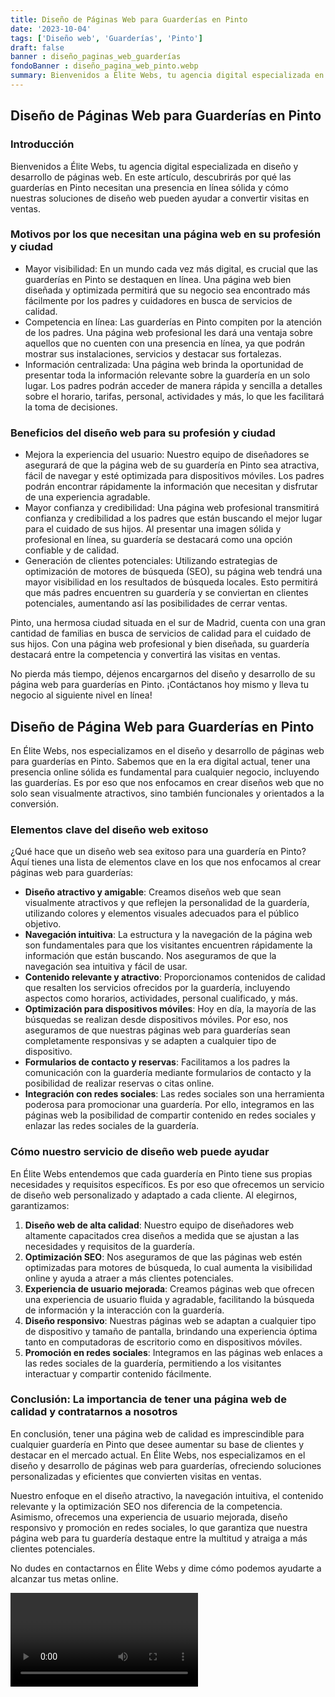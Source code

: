 ```yaml
---
title: Diseño de Páginas Web para Guarderías en Pinto
date: '2023-10-04'
tags: ['Diseño web', 'Guarderías', 'Pinto']
draft: false
banner : diseño_paginas_web_guarderías
fondoBanner : diseño_pagina_web_pinto.webp
summary: Bienvenidos a Élite Webs, tu agencia digital especializada en diseño y desarrollo de páginas web. En este artículo, descubrirás por qué las guarderías en Pinto necesitan una presencia en línea sólida y cómo nuestras soluciones de diseño web pueden ayudar a convertir visitas en ventas.
---
```


## Diseño de Páginas Web para Guarderías en Pinto

### Introducción

Bienvenidos a Élite Webs, tu agencia digital especializada en diseño y desarrollo de páginas web. En este artículo, descubrirás por qué las guarderías en Pinto necesitan una presencia en línea sólida y cómo nuestras soluciones de diseño web pueden ayudar a convertir visitas en ventas.

### Motivos por los que necesitan una página web en su profesión y ciudad

- Mayor visibilidad: En un mundo cada vez más digital, es crucial que las guarderías en Pinto se destaquen en línea. Una página web bien diseñada y optimizada permitirá que su negocio sea encontrado más fácilmente por los padres y cuidadores en busca de servicios de calidad.
- Competencia en línea: Las guarderías en Pinto compiten por la atención de los padres. Una página web profesional les dará una ventaja sobre aquellos que no cuenten con una presencia en línea, ya que podrán mostrar sus instalaciones, servicios y destacar sus fortalezas.
- Información centralizada: Una página web brinda la oportunidad de presentar toda la información relevante sobre la guardería en un solo lugar. Los padres podrán acceder de manera rápida y sencilla a detalles sobre el horario, tarifas, personal, actividades y más, lo que les facilitará la toma de decisiones.

### Beneficios del diseño web para su profesión y ciudad

- Mejora la experiencia del usuario: Nuestro equipo de diseñadores se asegurará de que la página web de su guardería en Pinto sea atractiva, fácil de navegar y esté optimizada para dispositivos móviles. Los padres podrán encontrar rápidamente la información que necesitan y disfrutar de una experiencia agradable.
- Mayor confianza y credibilidad: Una página web profesional transmitirá confianza y credibilidad a los padres que están buscando el mejor lugar para el cuidado de sus hijos. Al presentar una imagen sólida y profesional en línea, su guardería se destacará como una opción confiable y de calidad.
- Generación de clientes potenciales: Utilizando estrategias de optimización de motores de búsqueda (SEO), su página web tendrá una mayor visibilidad en los resultados de búsqueda locales. Esto permitirá que más padres encuentren su guardería y se conviertan en clientes potenciales, aumentando así las posibilidades de cerrar ventas.

Pinto, una hermosa ciudad situada en el sur de Madrid, cuenta con una gran cantidad de familias en busca de servicios de calidad para el cuidado de sus hijos. Con una página web profesional y bien diseñada, su guardería destacará entre la competencia y convertirá las visitas en ventas.

No pierda más tiempo, déjenos encargarnos del diseño y desarrollo de su página web para guarderías en Pinto. ¡Contáctanos hoy mismo y lleva tu negocio al siguiente nivel en línea!

<GifSeo />

<Cta />

## Diseño de Página Web para Guarderías en Pinto

En Élite Webs, nos especializamos en el diseño y desarrollo de páginas web para guarderías en Pinto. Sabemos que en la era digital actual, tener una presencia online sólida es fundamental para cualquier negocio, incluyendo las guarderías. Es por eso que nos enfocamos en crear diseños web que no solo sean visualmente atractivos, sino también funcionales y orientados a la conversión.

### Elementos clave del diseño web exitoso

¿Qué hace que un diseño web sea exitoso para una guardería en Pinto? Aquí tienes una lista de elementos clave en los que nos enfocamos al crear páginas web para guarderías:

- **Diseño atractivo y amigable**: Creamos diseños web que sean visualmente atractivos y que reflejen la personalidad de la guardería, utilizando colores y elementos visuales adecuados para el público objetivo.
- **Navegación intuitiva**: La estructura y la navegación de la página web son fundamentales para que los visitantes encuentren rápidamente la información que están buscando. Nos aseguramos de que la navegación sea intuitiva y fácil de usar.
- **Contenido relevante y atractivo**: Proporcionamos contenidos de calidad que resalten los servicios ofrecidos por la guardería, incluyendo aspectos como horarios, actividades, personal cualificado, y más.
- **Optimización para dispositivos móviles**: Hoy en día, la mayoría de las búsquedas se realizan desde dispositivos móviles. Por eso, nos aseguramos de que nuestras páginas web para guarderías sean completamente responsivas y se adapten a cualquier tipo de dispositivo.
- **Formularios de contacto y reservas**: Facilitamos a los padres la comunicación con la guardería mediante formularios de contacto y la posibilidad de realizar reservas o citas online.
- **Integración con redes sociales**: Las redes sociales son una herramienta poderosa para promocionar una guardería. Por ello, integramos en las páginas web la posibilidad de compartir contenido en redes sociales y enlazar las redes sociales de la guardería.

### Cómo nuestro servicio de diseño web puede ayudar

En Élite Webs entendemos que cada guardería en Pinto tiene sus propias necesidades y requisitos específicos. Es por eso que ofrecemos un servicio de diseño web personalizado y adaptado a cada cliente. Al elegirnos, garantizamos:

1. **Diseño web de alta calidad**: Nuestro equipo de diseñadores web altamente capacitados crea diseños a medida que se ajustan a las necesidades y requisitos de la guardería.
2. **Optimización SEO**: Nos aseguramos de que las páginas web estén optimizadas para motores de búsqueda, lo cual aumenta la visibilidad online y ayuda a atraer a más clientes potenciales.
3. **Experiencia de usuario mejorada**: Creamos páginas web que ofrecen una experiencia de usuario fluida y agradable, facilitando la búsqueda de información y la interacción con la guardería.
4. **Diseño responsivo**: Nuestras páginas web se adaptan a cualquier tipo de dispositivo y tamaño de pantalla, brindando una experiencia óptima tanto en computadoras de escritorio como en dispositivos móviles.
5. **Promoción en redes sociales**: Integramos en las páginas web enlaces a las redes sociales de la guardería, permitiendo a los visitantes interactuar y compartir contenido fácilmente.

### Conclusión: La importancia de tener una página web de calidad y contratarnos a nosotros

En conclusión, tener una página web de calidad es imprescindible para cualquier guardería en Pinto que desee aumentar su base de clientes y destacar en el mercado actual. En Élite Webs, nos especializamos en el diseño y desarrollo de páginas web para guarderías, ofreciendo soluciones personalizadas y eficientes que convierten visitas en ventas.

Nuestro enfoque en el diseño atractivo, la navegación intuitiva, el contenido relevante y la optimización SEO nos diferencia de la competencia. Asimismo, ofrecemos una experiencia de usuario mejorada, diseño responsivo y promoción en redes sociales, lo que garantiza que nuestra página web para tu guardería destaque entre la multitud y atraiga a más clientes potenciales.

No dudes en contactarnos en Élite Webs y dime cómo podemos ayudarte a alcanzar tus metas online.

<Video />

<CtaBot job='Guarderías' city='Pinto'/>

<Gmaps query='Pinto+españa+maps' />